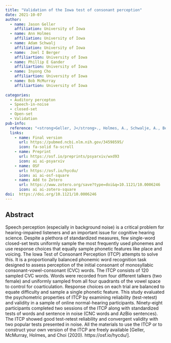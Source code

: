 ```yaml
---
title: "Validation of the Iowa test of consonant perception"
date: 2021-10-07
author:
  - name: Jason Geller
    affiliation: University of Iowa
  - name: Ann Holmes
    affiliation: University of Iowa
  - name: Adam Schwalj
    affiliation: University of Iowa
  - name:  Joel I Berger
    affiliartion: University of Iowa
  - name: Phillip E Gander
    affiliartion: University of Iowa
  - name: Inyong Cho
    affiliartion: University of Iowa
  - name: Bob McMurray
    affiliartion: University of Iowa
  
categories: 
  - Auditory percepton
  - Speech-in-noise 
  - closed-set
  - Open-set
  - Validation
pub-info:
  reference: "<strong>Geller, J</strong>., Holmes, A., Schwalje, A., Berger, J. I., Gander, P. E., Choi, I., & McMurray, B. (2021). Validation of the Iowa test of consonant perception.<em> The Journal of the Acoustical Society of America</em>, 150(3), 2131. https://doi.org/10.1121/10.0006246"
  links:
    - name: Final version
      url: https://pubmed.ncbi.nlm.nih.gov/34598595/
      icon: fa-solid fa-scroll
    - name: Preprint
      url: https://osf.io/preprints/psyarxiv/wxd93
      icon: ai ai-psyarxiv
    - name: OSF
      url: https://osf.io/hycdu/
      icon: ai ai-osf-square
    - name: Add to Zotero
      url: https://www.zotero.org/save?type=doi&q=10.1121/10.0006246
      icon: ai ai-zotero-square
doi:  https://doi.org/10.1121/10.0006246
---
```

## Abstract

Speech perception (especially in background noise) is a critical problem for hearing-impaired listeners and an important issue for cognitive hearing science. Despite a plethora of standardized measures, few single-word closed-set tests uniformly sample the most frequently used phonemes and use response choices that equally sample phonetic features like place and voicing. The Iowa Test of Consonant Perception (ITCP) attempts to solve this. It is a proportionally balanced phonemic word recognition task designed to assess perception of the initial consonant of monosyllabic consonant-vowel-consonant (CVC) words. The ITCP consists of 120 sampled CVC words. Words were recorded from four different talkers (two female) and uniformly sampled from all four quadrants of the vowel space to control for coarticulation. Response choices on each trial are balanced to equate difficulty and sample a single phonetic feature. This study evaluated the psychometric properties of ITCP by examining reliability (test-retest) and validity in a sample of online normal-hearing participants. Ninety-eight participants completed two sessions of the ITCP along with standardized tests of words and sentence in noise (CNC words and AzBio sentences). The ITCP showed good test-retest reliability and convergent validity with two popular tests presented in noise. All the materials to use the ITCP or to construct your own version of the ITCP are freely available [Geller, McMurray, Holmes, and Choi (2020). https://osf.io/hycdu/].
